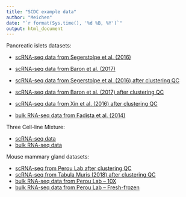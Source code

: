 ```yaml
---
title: "SCDC example data"
author: "Meichen"
date: "`r format(Sys.time(), '%d %B, %Y')`"
output: html_document
---
```


Pancreatic islets datasets:

- [scRNA-seq data from Segerstolpe et al. (2016)](https://github.com/meichendong/SCDC/tree/master/vignettes/data/segerstolpe.rds)
- [scRNA-seq data from Baron et al. (2017)](https://github.com/meichendong/SCDC/tree/master/vignettes/data/baron.rds)

- [scRNA-seq data from Segerstolpe et al. (2016) after clustering QC](https://github.com/meichendong/SCDC/tree/master/vignettes/data/qc_segerstolpe.rds)
- [scRNA-seq data from Baron et al. (2017) after clustering QC](https://github.com/meichendong/SCDC/tree/master/vignettes/data/qc_baron.rds)
- [scRNA-seq data from Xin et al. (2016) after clustering QC](https://github.com/meichendong/SCDC/tree/master/vignettes/data/qc_xin.rds)

- [bulk RNA-seq data from Fadista et al. (2014)](https://github.com/meichendong/SCDC/tree/master/vignettes/data/fadista_77.rds)

Three Cell-line Mixture:

- [scRNA-seq data](https://github.com/meichendong/SCDC/tree/master/vignettes/data/MIX3cl_scESET.rds)
- [bulk RNA-seq data](https://github.com/meichendong/SCDC/tree/master/vignettes/data/MIX3cl_bulkESET.rds)

Mouse mammary gland datasets:

- [scRNA-seq from Perou Lab after clustering QC](https://github.com/meichendong/SCDC/tree/master/vignettes/data/qc_perou.rds)
- [scRNA-seq from Tabula Muris (2018) after clustering QC](https://github.com/meichendong/SCDC/tree/master/vignettes/data/qc_tmouse.rds)
- [bulk RNA-seq data from Perou Lab -- 10X](https://github.com/meichendong/SCDC/tree/master/vignettes/data/peroubulk10x_fvb34.rds)
- [bulk RNA-seq data from Perou Lab -- Fresh-frozen](https://github.com/meichendong/SCDC/tree/master/vignettes/data/peroubulkff_fvb34.rds)
